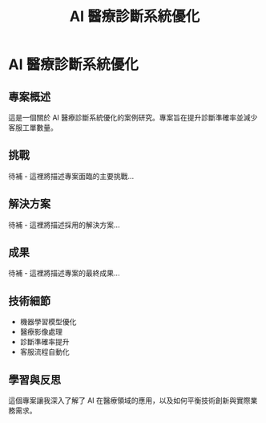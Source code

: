 ﻿---
title: "AI 醫療診斷系統優化"
role: ["Product Manager"]
tags: ["AI", "Healthcare"]
timeline: "2023"
kpi: ["AUC 0.94", "Reduce tickets -30%"]
summary: "這是一段摘要，之後會替換。"
challenge: "待補"
approach: "待補"
outcome: "待補"
links: []
related_milestones: []
---

# AI 醫療診斷系統優化

## 專案概述

這是一個關於 AI 醫療診斷系統優化的案例研究。專案旨在提升診斷準確率並減少客服工單數量。

## 挑戰

待補 - 這裡將描述專案面臨的主要挑戰...

## 解決方案

待補 - 這裡將描述採用的解決方案...

## 成果

待補 - 這裡將描述專案的最終成果...

## 技術細節

- 機器學習模型優化
- 醫療影像處理
- 診斷準確率提升
- 客服流程自動化

## 學習與反思

這個專案讓我深入了解了 AI 在醫療領域的應用，以及如何平衡技術創新與實際業務需求。

